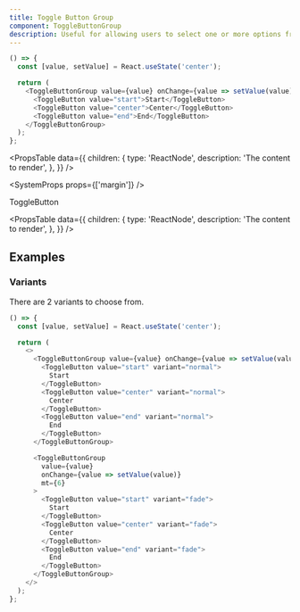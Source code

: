 ```yaml
---
title: Toggle Button Group
component: ToggleButtonGroup
description: Useful for allowing users to select one or more options from a set.
---
```


```js live removeFragment
() => {
  const [value, setValue] = React.useState('center');

  return (
    <ToggleButtonGroup value={value} onChange={value => setValue(value)}>
      <ToggleButton value="start">Start</ToggleButton>
      <ToggleButton value="center">Center</ToggleButton>
      <ToggleButton value="end">End</ToggleButton>
    </ToggleButtonGroup>
  );
};
```

<PropsTable
  data={{
    children: {
      type: 'ReactNode',
      description: 'The content to render',
    },
  }}
/>

<SystemProps props={['margin']} />

<Heading as="h2" size={4} fontWeight={500} mb={2} mt={6} lineHeight={3}>
  ToggleButton
</Heading>

<PropsTable
  data={{
    children: {
      type: 'ReactNode',
      description: 'The content to render',
    },
  }}
/>

## Examples

### Variants

There are 2 variants to choose from.

```js live removeFragment
() => {
  const [value, setValue] = React.useState('center');

  return (
    <>
      <ToggleButtonGroup value={value} onChange={value => setValue(value)}>
        <ToggleButton value="start" variant="normal">
          Start
        </ToggleButton>
        <ToggleButton value="center" variant="normal">
          Center
        </ToggleButton>
        <ToggleButton value="end" variant="normal">
          End
        </ToggleButton>
      </ToggleButtonGroup>

      <ToggleButtonGroup
        value={value}
        onChange={value => setValue(value)}
        mt={6}
      >
        <ToggleButton value="start" variant="fade">
          Start
        </ToggleButton>
        <ToggleButton value="center" variant="fade">
          Center
        </ToggleButton>
        <ToggleButton value="end" variant="fade">
          End
        </ToggleButton>
      </ToggleButtonGroup>
    </>
  );
};
```
